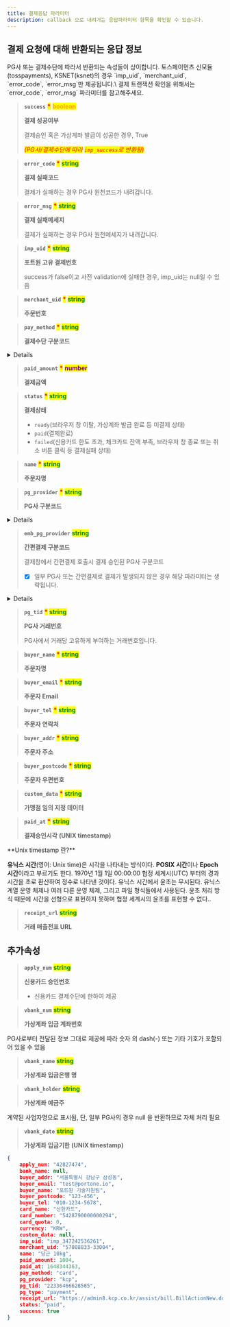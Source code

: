 ```yaml
---
title: 결제응답 파라미터
description: callback 으로 내려가는 응답파라미터 항목을 확인할 수 있습니다.
---
```





## 결제 요청에 대해 반환되는 응답 정보

<Hint style="info">
PG사 또는 결제수단에 따라서 반환되는 속성들이 상이합니다.

</Hint>

<Hint style="info">
토스페이먼츠 신모듈(tosspayments), KSNET(ksnet)의 경우 `imp_uid`, `merchant_uid`, `error_code`, `error_msg`만 제공됩니다.\
결제 트랜잭션 확인을 위해서는 `error_code`, `error_msg` 파라미터를 참고해주세요.

</Hint>

> **`success`** <mark style="color:red;">**\***</mark> <mark style="color:orange;">**boolean**</mark>
>
> **결제 성공여부**
>
> 결제승인 혹은 가상계좌 발급이 성공한 경우, True
>
> _<mark style="color:red;">(PG사/결제수단에 따라</mark>  <mark style="color:red;">`imp_success`</mark><mark style="color:red;">로 반환됨)</mark>_

> **`error_code`** <mark style="color:red;">**\***</mark> <mark style="color:green;">**string**</mark>
>
> **결제 실패코드**
>
> 결제가 실패하는 경우 PG사 원천코드가 내려갑니다.

> **`error_msg`** <mark style="color:red;">**\***</mark> <mark style="color:green;">**string**</mark>
>
> **결제 실패메세지**
>
> 결제가 실패하는 경우 PG사 원천메세지가 내려갑니다.

> **`imp_uid`** <mark style="color:red;">**\***</mark> <mark style="color:green;">**string**</mark>
>
> **포트원 고유 결제번호**
>
> success가 false이고 사전 validation에 실패한 경우, imp\_uid는 null일 수 있음

> **`merchant_uid`** <mark style="color:red;">**\***</mark> <mark style="color:green;">**string**</mark>
>
> **주문번호**

> **`pay_method`** <mark style="color:red;">**\***</mark> <mark style="color:green;">**string**</mark>
>
> **결제수단 구분코드**

<Details>
<p slot="summary">상세코드 확인하기</p>

* `card` (신용카드)
* `trans`(실시간계좌이체)
* `vbank`(가상계좌)
* `phone`(휴대폰소액결제)
* `samsung`(삼성페이)
* `kpay`(KPay앱 직접호출)
* `kakaopay`(카카오페이)
* `payco`(페이코)
* `lpay`(LPAY)
* `ssgpay`(SSG페이)
* `tosspay`(토스간편결제)
* `cultureland`(문화상품권)
* `smartculture`(스마트문상
* `happymoney`(해피머니)
* `booknlife`(도서문화상품권)
* `point`(베네피아 포인트 등 포인트 결제)
* `wechat`(위쳇페이)
* `alipay`(알리페이)
* `unionpay`(유니온페이)
* `tenpay`(텐페이)

</Details>

> **`paid_amount`** <mark style="color:red;">**\***</mark> <mark style="color:purple;">**number**</mark>
>
> **결제금액**

> **`status`** <mark style="color:red;">**\***</mark> <mark style="color:green;">**string**</mark>
>
> **결제상태**
>
> * `ready`(브라우저 창 이탈, 가상계좌 발급 완료 등 미결제 상태)
> * `paid`(결제완료)
> * `failed`(신용카드 한도 초과, 체크카드 잔액 부족, 브라우저 창 종료 또는 취소 버튼 클릭 등 결제실패 상태)

> **`name`** <mark style="color:red;">**\***</mark> <mark style="color:green;">**string**</mark>
>
> **주문자명**

> **`pg_provider`** <mark style="color:red;">**\***</mark> <mark style="color:green;">**string**</mark>
>
> **PG사 구분코드**

<Details>
<p slot="summary">상세코드 확인하기</p>

* `html5_inicis`(이니시스웹표준)
* `inicis`(이니시스ActiveX결제창)
* `kcp`(NHN KCP)
* `kcp_billing`(NHN KCP 정기결제)
* `uplus`(토스페이먼츠(구 LG U+))
* `nice`(나이스페이)
* `jtnet`(JTNet)
* `kicc`(한국정보통신)
* `bluewalnut`(블루월넛)
* `kakaopay`(카카오페이)
* `danal`(다날휴대폰소액결제)
* `danal_tpay`(다날일반결제)
* `mobilians`(모빌리언스 휴대폰소액결제)
* `chai`(차이 간편결제)
* `syrup`(시럽페이)
* `payco`(페이코)
* `paypal`(페이팔)
* `eximbay`(엑심베이)
* `naverpay`(네이버페이-결제형)
* `naverco`(네이버페이-주문형)
* `smilepay`(스마일페이)
* `alipay`(알리페이)
* `paymentwall`(페이먼트월)
* `payple`(페이플)
* `eximbay`(엑심베이)
* `tosspay`(토스간편결제)
* `smartro`(스마트로)
* `settle`(세틀뱅크)

</Details>

> **`emb_pg_provider`** <mark style="color:green;">**string**</mark>
>
> **간편결제 구분코드**
>
> 결제창에서 간편결제 호출시 결제 승인된 PG사 구분코드
>
> * [x] 일부 PG사 또는 간편결제로 결제가 발생되지 않은 경우 해당 파라미터는 생략됩니다.

<Details>
<p slot="summary">상세코드 확인하기</p>

* naverpay
* kakopay
* payco
* samsungpay
* ssgpay
* lpay
* kpay

</Details>

> **`pg_tid`** <mark style="color:red;">**\***</mark> <mark style="color:green;">**string**</mark>
>
> **PG사 거래번호**
>
> PG사에서 거래당 고유하게 부여하는 거래번호입니다.

> **`buyer_name`** <mark style="color:red;">**\***</mark> <mark style="color:green;">**string**</mark>
>
> **주문자명**

> **`buyer_email`** <mark style="color:red;">**\***</mark> <mark style="color:green;">**string**</mark>
>
> **주문자 Email**

> **`buyer_tel`** <mark style="color:red;">**\***</mark> <mark style="color:green;">**string**</mark>
>
> **주문자 연락처**

> **`buyer_addr`** <mark style="color:red;">**\***</mark> <mark style="color:green;">**string**</mark>
>
> **주문자 주소**

> **`buyer_postcode`** <mark style="color:red;">**\***</mark> <mark style="color:green;">**string**</mark>
>
> **주문자 우편번호**

> **`custom_data`** <mark style="color:red;">**\***</mark> <mark style="color:green;">**string**</mark>
>
> **가맹점 임의 지정 데이터**

> **`paid_at`** <mark style="color:red;">**\***</mark> <mark style="color:green;">**string**</mark>
>
> **결제승인시각** **(UNIX timestamp)**

<Hint style="info">
**Unix timestamp 란?**

**유닉스 시간**(영어: Unix time)은 시각을 나타내는 방식이다. **POSIX 시간**이나 **Epoch 시간**이라고 부르기도 한다. 1970년 1월 1일 00:00:00 협정 세계시(UTC) 부터의 경과 시간을 초로 환산하여 정수로 나타낸 것이다. 유닉스 시간에서 윤초는 무시된다. 유닉스 계열 운영 체제나 여러 다른 운영 체제, 그리고 파일 형식들에서 사용된다. 윤초 처리 방식 때문에 시간을 선형으로 표현하지 못하며 협정 세계시의 윤초를 표현할 수 없다..

</Hint>

> **`receipt_url`** <mark style="color:green;">**string**</mark>
>
> **거래 매출전표 URL**

## 추가속성

> **`apply_num`** <mark style="color:green;">**string**</mark>
>
> **신용카드 승인번호**
>
> * 신용카드 결제수단에 한하여 제공

> **`vbank_num`** <mark style="color:green;">**string**</mark>
>
> **가상계좌 입금 계좌번호**

<Hint style="warning">
PG사로부터 전달된 정보 그대로 제공<mark style="color:green;"></mark>에 따라 숫자 외 dash(-) 또는 기타 기호가 포함되어 있을 수 있음

</Hint>

> **`vbank_name`** <mark style="color:green;">**string**</mark>
>
> **가상계좌 입금은행 명**

> **`vbank_holder`** <mark style="color:green;">**string**</mark>
>
> **가상계좌 예금주**

<Hint style="warning">
계약된 사업자명으로 표시됨, 단, 일부 PG사의 경우 null 을 반환하므로 자체 처리 필요

</Hint>

> **`vbank_date`** <mark style="color:green;">**string**</mark>
>
> **가상계좌 입금기한** **(UNIX timestamp)**

```json title="결제 응답 sample object"
{
    apply_num: "42827474",
    bank_name: null,
    buyer_addr: "서울특별시 강남구 삼성동",
    buyer_email: "test@portone.io",
    buyer_name: "포트원 기술지원팀",
    buyer_postcode: "123-456",
    buyer_tel: "010-1234-5678",
    card_name: "신한카드",
    card_number: "5428790000000294",
    card_quota: 0,
    currency: "KRW",
    custom_data: null,
    imp_uid: "imp_347242536261",
    merchant_uid: "57008833-33004",
    name: "당근 10kg",
    paid_amount: 1004,
    paid_at: 1648344363,
    pay_method: "card",
    pg_provider: "kcp",
    pg_tid: "22336466628585",
    pg_type: "payment",
    receipt_url: "https://admin8.kcp.co.kr/assist/bill.BillActionNew.do?cmd=card_bill&tno=22336466628585&order_no=imp_347242536261&trade_mony=1004",
    status: "paid",
    success: true
}
```

